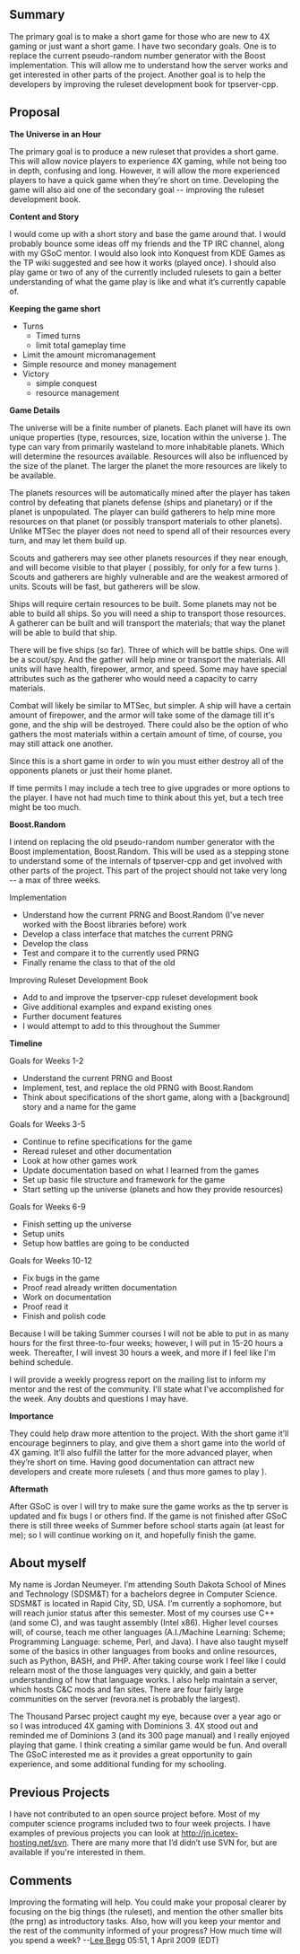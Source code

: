 == Summary ==

The primary goal is to make a short game for those who are new to 4X gaming or just want a short game. I have two secondary goals. One is to replace the current pseudo-random number generator with the Boost implementation. This will allow me to understand how the server works and get interested in other parts of the project. Another goal is to help the developers by improving the ruleset development book for tpserver-cpp.

== Proposal ==

'''The Universe in an Hour'''

The primary goal is to produce a new ruleset that provides a short game. This will allow novice players to experience 4X gaming, while not being too in depth, confusing and long. However, it will allow the more experienced players to have a quick game when they're short on time. Developing the game will also aid one of the secondary goal -- improving the ruleset development book.

'''Content and Story'''

I would come up with a short story and base the game around that. I would probably bounce some ideas off my friends and the TP IRC channel, along with my GSoC mentor. I would also look into Konquest from KDE Games as the TP wiki suggested and see how it works (played once). I should also play game or two of any of the currently included rulesets to gain a better understanding of what the game play is like and what it’s currently capable of.

'''Keeping the game short'''

* Turns
** Timed turns
** limit total gameplay time
* Limit the amount micromanagement
* Simple resource and money management
* Victory
** simple conquest
** resource management

'''Game Details'''

The universe will be a finite number of planets. Each planet will have its own unique properties (type, resources, size, location within the universe ). The type can vary from primarily wasteland to more inhabitable planets. Which will determine the resources available. Resources will also be influenced by the size of the planet. The larger the planet the more resources are likely to be available.

The planets resources will be automatically mined after the player has taken control by defeating that planets defense (ships and planetary) or if the planet is unpopulated. The player can build gatherers to help mine more resources on that planet  (or possibly transport materials to other planets).  Unlike MTSec the player does not need to spend all of their resources every turn, and may let them build up.

Scouts and gatherers may see other planets resources if they near enough, and will become visible to that player ( possibly, for only for a few turns ). Scouts and gatherers are highly vulnerable and are the weakest armored of units. Scouts will be fast, but gatherers will be slow.

Ships will require certain resources to be built.  Some planets may not be able to build all ships. So you will need a ship to transport those resources. A gatherer can be built and will transport the materials; that way the planet will be able to build that ship.

There will be five ships (so far). Three of which will be battle ships. One will be a scout/spy. And the gather will help mine or transport the materials. All units will have health, firepower, armor, and speed. Some may have special attributes such as the gatherer who would need a capacity to carry materials.

Combat will likely be similar to MTSec, but simpler. A ship will have a certain amount of firepower, and the armor will take some of the damage till it's gone, and the ship will be destroyed. There could also be the option of who gathers the most materials within a certain amount of time, of course, you may still attack one another.

Since this is a short game in order to win you must either destroy all of the opponents planets or just their home planet.

If time permits I may include a tech tree to give upgrades or more options to the player. I have not had much time to think about this yet, but a tech tree might be too much.

'''Boost.Random'''

I intend on replacing the old pseudo-random number generator with the Boost implementation, Boost.Random. This will be used as a stepping stone to understand some of the internals of tpserver-cpp and get involved with other parts of the project. This part of the project should not take very long -- a max of three weeks.

Implementation

* Understand how the current PRNG and Boost.Random (I’ve never worked with the Boost libraries before) work
* Develop a class interface that matches the current PRNG
* Develop the class
* Test and compare it to the currently used PRNG
* Finally rename the class to that of the old


Improving Ruleset Development Book

* Add to and improve the tpserver-cpp ruleset development book
* Give additional examples and expand existing ones
* Further document features
* I would attempt to add to this throughout the Summer

'''Timeline'''

Goals for Weeks 1-2

* Understand the current PRNG and Boost
* Implement, test, and replace the old PRNG with Boost.Random
* Think about specifications of the short game, along with a [background] story and a name for the game

Goals for Weeks 3-5

* Continue to refine specifications for the game
* Reread ruleset and other documentation
* Look at how other games work
* Update documentation based on what I learned from the games
* Set up basic file structure and framework for the game
* Start setting up the universe (planets and how they provide resources)

Goals for Weeks 6-9

* Finish setting up the universe
* Setup units
* Setup how battles are going to be conducted

Goals for Weeks 10-12

* Fix bugs in the game
* Proof read already written documentation
* Work on documentation
* Proof read it
* Finish and polish code


Because I will be taking Summer courses I will not be able to put in as many hours for the first three-to-four weeks; however, I will put in 15-20 hours a week. Thereafter, I will invest 30 hours a week, and more if I feel like I'm behind schedule.

I will provide a weekly progress report on the mailing list to inform my mentor and the rest of the community. I'll state what I've accomplished for the week. Any doubts and questions I may have.

'''Importance'''

They could help draw more attention to the project. With the short game it’ll encourage beginners to play, and give them a short game into the world of 4X gaming. It’ll also fulfill the latter for the more advanced player, when they’re short on time.  Having good documentation can attract new developers and create more rulesets ( and thus more games to play ).

'''Aftermath'''

After GSoC is over I will try to make sure the game works as the tp server is updated and fix bugs I or others find.  If the game is not finished after GSoC there is still three weeks of Summer before school starts again (at least for me); so I will continue working on it, and hopefully finish the game.

== About myself ==

My name is Jordan Neumeyer. I’m attending South Dakota School of Mines and Technology (SDSM&T) for a bachelors degree in Computer Science. SDSM&T is located in Rapid City, SD, USA. I’m currently a sophomore, but will reach junior status after this semester. Most of my courses use C++ (and some C), and was taught assembly (Intel x86). Higher level courses will, of course, teach me other languages (A.I./Machine Learning: Scheme; Programming Language: scheme, Perl, and Java). I have also taught myself some of the basics in other languages from books and online resources, such as Python, BASH, and PHP. After taking course work I feel like I could relearn most of the those languages very quickly, and gain a better understanding of how that language works. I also help maintain a server, which hosts C&C mods and fan sites. There are four fairly large communities on the server (revora.net is probably the largest).

The Thousand Parsec project caught my eye, because over a year ago or so I was introduced 4X gaming with Dominions 3.  4X stood out and reminded me of Dominions 3 (and its 300 page manual) and I really enjoyed playing that game. I think creating a similar game would be fun. And overall The GSoC interested me as it provides a great opportunity to gain experience, and some additional funding for my schooling.

== Previous Projects ==

I have not contributed to an open source project before. Most of my computer science programs included two to four week projects. I have examples of previous projects you can look at http://jn.icetex-hosting.net/svn. There are many more that I’d didn’t use SVN for, but are available if you're interested in them.

== Comments ==

Improving the formating will help. You could make your proposal clearer by focusing on the big things (the ruleset), and mention the other smaller bits (the prng) as introductory tasks. Also, how will you keep your mentor and the rest of the community informed of your progress? How much time will you spend a week? --[[User:Lee Begg|Lee Begg]] 05:51, 1 April 2009 (EDT)